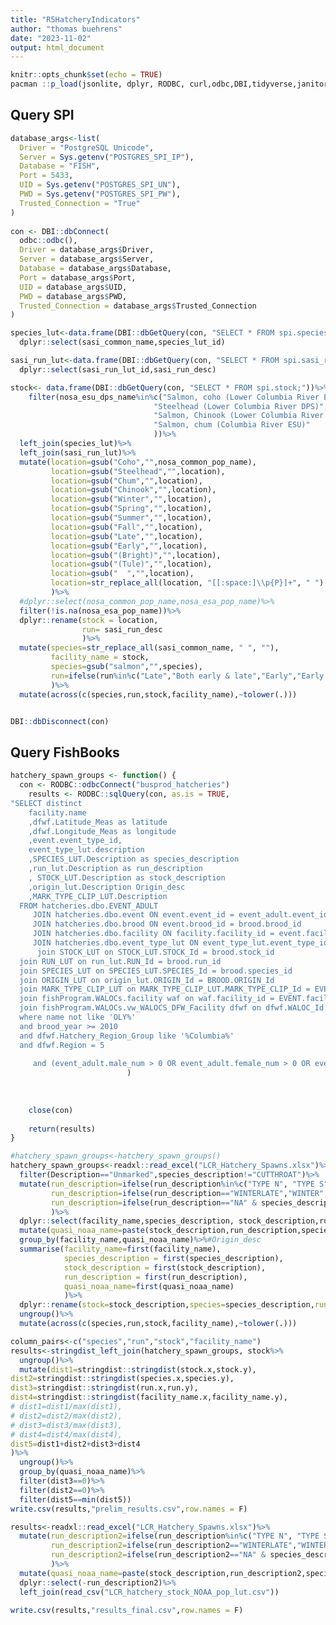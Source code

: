 ```yaml
---
title: "R5HatcheryIndicators"
author: "thomas buehrens"
date: "2023-11-02"
output: html_document
---
```


```r
knitr::opts_chunk$set(echo = TRUE)
pacman ::p_load(jsonlite, dplyr, RODBC, curl,odbc,DBI,tidyverse,janitor,fuzzyjoin)
```

## Query SPI
```r
database_args<-list(
  Driver = "PostgreSQL Unicode",
  Server = Sys.getenv("POSTGRES_SPI_IP"),
  Database = "FISH",
  Port = 5433,
  UID = Sys.getenv("POSTGRES_SPI_UN"),
  PWD = Sys.getenv("POSTGRES_SPI_PW"),
  Trusted_Connection = "True"
)
  
con <- DBI::dbConnect(
  odbc::odbc(),
  Driver = database_args$Driver,
  Server = database_args$Server,
  Database = database_args$Database,
  Port = database_args$Port,
  UID = database_args$UID,
  PWD = database_args$PWD,
  Trusted_Connection = database_args$Trusted_Connection
)

species_lut<-data.frame(DBI::dbGetQuery(con, "SELECT * FROM spi.species_lut;"))%>%
  dplyr::select(sasi_common_name,species_lut_id)

sasi_run_lut<-data.frame(DBI::dbGetQuery(con, "SELECT * FROM spi.sasi_run_lut;"))%>%
  dplyr::select(sasi_run_lut_id,sasi_run_desc)

stock<- data.frame(DBI::dbGetQuery(con, "SELECT * FROM spi.stock;"))%>%
    filter(nosa_esu_dps_name%in%c("Salmon, coho (Lower Columbia River ESU)",
                                "Steelhead (Lower Columbia River DPS)",
                                "Salmon, Chinook (Lower Columbia River ESU)",
                                "Salmon, chum (Columbia River ESU)"
                                ))%>%
  left_join(species_lut)%>%
  left_join(sasi_run_lut)%>%
  mutate(location=gsub("Coho","",nosa_common_pop_name),
         location=gsub("Steelhead","",location),
         location=gsub("Chum","",location),
         location=gsub("Chinook","",location),
         location=gsub("Winter","",location),
         location=gsub("Spring","",location),
         location=gsub("Summer","",location),
         location=gsub("Fall","",location),
         location=gsub("Late","",location),
         location=gsub("Early","",location),
         location=gsub("(Bright)","",location),
         location=gsub("(Tule)","",location),
         location=gsub("  ","",location),
         location=str_replace_all(location, "[[:space:]\\p{P}]+", " ")
         )%>%
  #dplyr::select(nosa_common_pop_name,nosa_esa_pop_name)%>%
  filter(!is.na(nosa_esa_pop_name))%>%
  dplyr::rename(stock = location,
                run= sasi_run_desc
                )%>%
  mutate(species=str_replace_all(sasi_common_name, " ", ""),
         facility_name = stock,
         species=gsub("salmon","",species),
         run=ifelse(run%in%c("Late","Both early & late","Early","Early (Type S)","Late (Type N)"),"Fall",run)
         )%>%
  mutate(across(c(species,run,stock,facility_name),~tolower(.)))


DBI::dbDisconnect(con)
```

## Query FishBooks
```r
hatchery_spawn_groups <- function() {
  con <- RODBC::odbcConnect("busprod_hatcheries")
    results <- RODBC::sqlQuery(con, as.is = TRUE, 
"SELECT distinct
	facility.name
    ,dfwf.Latitude_Meas as latitude
	,dfwf.Longitude_Meas as longitude
	,event.event_type_id,
    event_type_lut.description
	,SPECIES_LUT.Description as species_description
	,run_lut.Description as run_description
	, STOCK_LUT.Description as stock_description
	,origin_lut.Description Origin_desc
	,MARK_TYPE_CLIP_LUT.Description
  FROM hatcheries.dbo.EVENT_ADULT
     JOIN hatcheries.dbo.event ON event.event_id = event_adult.event_id
     JOIN hatcheries.dbo.brood ON event.brood_id = brood.brood_id
     JOIN hatcheries.dbo.facility ON facility.facility_id = event.facility_id
     JOIN hatcheries.dbo.event_type_lut ON event_type_lut.event_type_id = event.event_type_id
	  join STOCK_LUT on STOCK_LUT.STOCK_Id = brood.stock_id
  join RUN_LUT on run_lut.RUN_Id = brood.run_id
  join SPECIES_LUT on SPECIES_LUT.SPECIES_Id = brood.species_id
  join ORIGIN_LUT on origin_lut.ORIGIN_Id = BROOD.ORIGIN_Id
  join MARK_TYPE_CLIP_LUT on MARK_TYPE_CLIP_LUT.MARK_TYPE_CLIP_Id = EVENT_ADULT.MARK_TYPE_CLIP1_ID
  join fishProgram.WALOCs.facility waf on waf.facility_id = EVENT.facility_id
  join fishProgram.WALOCs.vw_WALOCS_DFW_Facility dfwf on dfwf.WALOC_Id = waf.WALOC_Id
  where name not like 'OLY%'
  and brood_year >= 2010
  and dfwf.Hatchery_Region_Group like '%Columbia%'
  and dfwf.Region = 5
	 
	 and (event_adult.male_num > 0 OR event_adult.female_num > 0 OR event_adult.adult_num > 0 OR event_adult.jack_num > 0 OR event_adult.nvf_num > 0) AND event.deleted_flag = 'false' AND (event.event_type_id in (3))"
                          )
                          
    
    
    close(con)
    
    return(results)
}

#hatchery_spawn_groups<-hatchery_spawn_groups()
hatchery_spawn_groups<-readxl::read_excel("LCR_Hatchery_Spawns.xlsx")%>%
  filter(Description=="Unmarked",species_description!="CUTTHROAT")%>%
  mutate(run_description=ifelse(run_description%in%c("TYPE N", "TYPE S"),"FALL",run_description),
         run_description=ifelse(run_description=="WINTERLATE","WINTER",run_description),
         run_description=ifelse(run_description=="NA" & species_description=="CHUM","FALL",run_description)
         )%>%
  dplyr::select(facility_name,species_description, stock_description,run_description,Description)%>%
  mutate(quasi_noaa_name=paste(stock_description,run_description,species_description))%>%
  group_by(facility_name,quasi_noaa_name)%>%#Origin_desc
  summarise(facility_name=first(facility_name),
            species_description = first(species_description),
            stock_description = first(stock_description),
            run_description = first(run_description),
            quasi_noaa_name=first(quasi_noaa_name)
            )%>%
  dplyr::rename(stock=stock_description,species=species_description,run=run_description)%>%
  ungroup()%>%
  mutate(across(c(species,run,stock,facility_name),~tolower(.)))
```

```r
column_pairs<-c("species","run","stock","facility_name")
results<-stringdist_left_join(hatchery_spawn_groups, stock%>%                         dplyr::select(stock,run,species,facility_name,nosa_common_pop_name), by = column_pairs, max_dist =20000)%>%
  ungroup()%>%
  mutate(dist1=stringdist::stringdist(stock.x,stock.y),
dist2=stringdist::stringdist(species.x,species.y),
dist3=stringdist::stringdist(run.x,run.y),
dist4=stringdist::stringdist(facility_name.x,facility_name.y),
# dist1=dist1/max(dist1),
# dist2=dist2/max(dist2),
# dist3=dist3/max(dist3),
# dist4=dist4/max(dist4),
dist5=dist1+dist2+dist3+dist4
)%>%
  ungroup()%>%
  group_by(quasi_noaa_name)%>%
  filter(dist3==0)%>%
  filter(dist2==0)%>%
  filter(dist5==min(dist5))
write.csv(results,"prelim_results.csv",row.names = F)
```

```r
results<-readxl::read_excel("LCR_Hatchery_Spawns.xlsx")%>%
  mutate(run_description2=ifelse(run_description%in%c("TYPE N", "TYPE S"),"FALL",run_description),
         run_description2=ifelse(run_description2=="WINTERLATE","WINTER",run_description2),
         run_description2=ifelse(run_description2=="NA" & species_description=="CHUM","FALL",run_description2)
         )%>%
  mutate(quasi_noaa_name=paste(stock_description,run_description2,species_description))%>%
  dplyr::select(-run_description2)%>%
  left_join(read_csv("LCR_hatchery_stock_NOAA_pop_lut.csv"))

write.csv(results,"results_final.csv",row.names = F)
```
